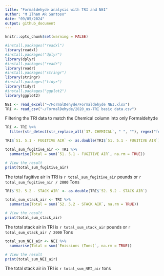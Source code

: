 ```yaml
---
title: "Formaldehyde analysis with TRI and NEI"
author: "M Ilham AR Santoso"
date: "09/05/2024"
output: github_document
---
```


```r
knitr::opts_chunk$set(warning = FALSE)
```

```r
#install.packages("readxl")
library(readxl)
#install.packages("dplyr")
library(dplyr)
#install.packages("readr")
library(readr)
#install.packages("stringr")
library(stringr)
#install.packages("tidyr")
library(tidyr)
#install.packages("ggplot2")
library(ggplot2)
```

```r
NEI <- read_excel("~/FormalDehyde/Formaldehyde NEI.xlsx")
TRI <- read_csv("~/FormalDehyde/2020_us-TRI basic data.csv")
```
Filtering the TRI data to match the Chemical column into only Formaldehyde
```r
TRI <- TRI %>%
  filter(str_detect(str_replace_all(`37. CHEMICAL`, " ", ""), regex("formaldehyde", ignore_case = TRUE)))
```


```r
TRI$`51. 5.1 - FUGITIVE AIR` <- as.double(TRI$`51. 5.1 - FUGITIVE AIR`)

total_sum_fugitive_air <- TRI %>%
  summarise(Total = sum(`51. 5.1 - FUGITIVE AIR`, na.rm = TRUE))

# View the result
print(total_sum_fugitive_air)
```
The total fugitive air in TRI is `r total_sum_fugitive_air` pounds or `r total_sum_fugitive_air / 2000` Tons

```r
TRI$`52. 5.2 - STACK AIR` <- as.double(TRI$`52. 5.2 - STACK AIR`)

total_sum_stack_air <- TRI %>%
  summarise(Total = sum(`52. 5.2 - STACK AIR`, na.rm = TRUE))

# View the result
print(total_sum_stack_air)
```

The total stack air in TRI is `r total_sum_stack_air` pounds or `r total_sum_stack_air / 2000` Tons

```r
total_sum_NEI_air <- NEI %>%
  summarise(Total = sum(`Emissions (Tons)`, na.rm = TRUE))

# View the result
print(total_sum_NEI_air)
```
The total stack air in TRI is `r total_sum_NEI_air` tons
